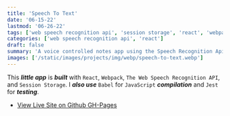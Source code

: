 ```yaml
---
title: 'Speech To Text'
date: '06-15-22'
lastmod: '06-26-22'
tags: ['web speech recognition api', 'session storage', 'react', 'webpack', 'babel', 'jest testing']
categories: ['web speech recognition api', 'react']
draft: false
summary: 'A voice controlled notes app using the Speech Recognition Api and React.'
images: ['/static/images/projects/img/webp/speech-to-text.webp']
---
```


This **_little app_** is **_built_** with `React`, `Webpack`, `The Web Speech Recognition API`, and `Session Storage`. I **_also use_** `Babel` for `JavaScript` **_compilation_** and `Jest` for **_testing_**.

- [View Live Site on Github GH-Pages](https://interglobalmedia.github.io/speech-to-text-app/)
